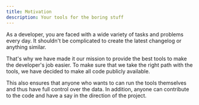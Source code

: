 ```yaml
---
title: Motivation 
description: Your tools for the boring stuff
---
```


As a developer, you are faced with a wide variety of tasks and problems every day. It shouldn't be complicated to create the latest changelog or anything similar. 

That's why we have made it our mission to provide the best tools to make the developer's job easier. To make sure that we take the right path with the tools, we have decided to make all code publicly available.

This also ensures that anyone who wants to can run the tools themselves and thus have full control over the data. In addition, anyone can contribute to the code and have a say in the direction of the project.


